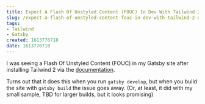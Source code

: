 ```yaml
---
title: Expect A Flash Of Unstyled Content (FOUC) In Dev With Tailwind 2 and Gatsby
slug: /expect-a-flash-of-unstyled-content-fouc-in-dev-with-tailwind-2-and-gatsby
tags:
- Tailwind 
- Gatsby
created: 1613776718
date: 1613776718
---
```


I was seeing a Flash Of Unstyled Content (FOUC) in my Gatsby site after installing Tailwind 2 via the [documentation](https://tailwindcss.com/docs/guides/gatsby). 

Turns out that it does this when you run `gatsby develop`, but when you build the site with `gatsby build` the issue goes away. (Or, at least, it did with my small sample, TBD for larger builds, but it looks promising) 

